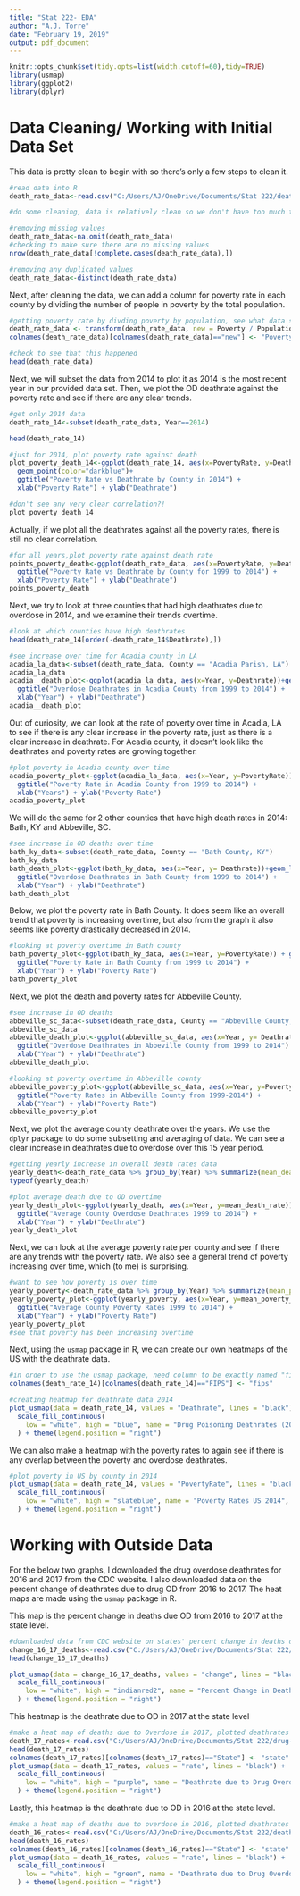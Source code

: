 ---
title: "Stat 222- EDA"
author: "A.J. Torre"
date: "February 19, 2019"
output: pdf_document
---

```{r setup, include=FALSE}
knitr::opts_chunk$set(tidy.opts=list(width.cutoff=60),tidy=TRUE)
library(usmap)
library(ggplot2)
library(dplyr)
```

# Data Cleaning/ Working with Initial Data Set

This data is pretty clean to begin with so there's only a few steps to clean it. 
```{r cars}
#read data into R
death_rate_data<-read.csv("C:/Users/AJ/OneDrive/Documents/Stat 222/deathrate.csv")

#do some cleaning, data is relatively clean so we don't have too much to do

#removing missing values
death_rate_data<-na.omit(death_rate_data)
#checking to make sure there are no missing values
nrow(death_rate_data[!complete.cases(death_rate_data),])

#removing any duplicated values
death_rate_data<-distinct(death_rate_data)
```

Next, after cleaning the data, we can add a column for poverty rate in each county by dividing the number of people in poverty by the total population.
```{r}
#getting poverty rate by divding poverty by population, see what data says about what exactly poverty means?
death_rate_data <- transform(death_rate_data, new = Poverty / Population)
colnames(death_rate_data)[colnames(death_rate_data)=="new"] <- "PovertyRate"

#check to see that this happened
head(death_rate_data)
```

Next, we will subset the data from 2014 to plot it as 2014 is the most recent year in our provided data set. Then, we plot the OD deathrate against the poverty rate and see if there are any clear trends.

```{r}
#get only 2014 data
death_rate_14<-subset(death_rate_data, Year==2014)

head(death_rate_14)

#just for 2014, plot poverty rate against death
plot_poverty_death_14<-ggplot(death_rate_14, aes(x=PovertyRate, y=Deathrate)) + 
  geom_point(color="darkblue")+ 
  ggtitle("Poverty Rate vs Deathrate by County in 2014") +
  xlab("Poverty Rate") + ylab("Deathrate")

#don't see any very clear correlation?!
plot_poverty_death_14

```

Actually, if we plot all the deathrates against all the poverty rates, there is still no clear correlation.
```{r}
#for all years,plot poverty rate against death rate
points_poverty_death<-ggplot(death_rate_data, aes(x=PovertyRate, y=Deathrate))+geom_point(color="red") +
  ggtitle("Poverty Rate vs Deathrate by County for 1999 to 2014") +
  xlab("Poverty Rate") + ylab("Deathrate")
points_poverty_death
```

Next, we try to look at three counties that had high deathrates due to overdose in 2014, and we examine their trends overtime.
```{r}
#look at which counties have high deathrates
head(death_rate_14[order(-death_rate_14$Deathrate),])

#see increase over time for Acadia county in LA
acadia_la_data<-subset(death_rate_data, County == "Acadia Parish, LA")
acadia_la_data
acadia__death_plot<-ggplot(acadia_la_data, aes(x=Year, y=Deathrate))+geom_point(color="coral2")+
  ggtitle("Overdose Deathrates in Acadia County from 1999 to 2014") +
  xlab("Year") + ylab("Deathrate")
acadia__death_plot
```

Out of curiosity, we can look at the rate of poverty over time in Acadia, LA to see if there is any clear increase in the poverty rate, just as there is a clear increase in deathrate. For Acadia county, it doesn't look like the deathrates and poverty rates are growing together.
```{r}
#plot poverty in Acadia county over time
acadia_poverty_plot<-ggplot(acadia_la_data, aes(x=Year, y=PovertyRate)) + geom_point(color="maroon1")+
  ggtitle("Poverty Rate in Acadia County from 1999 to 2014") +
  xlab("Years") + ylab("Poverty Rate")
acadia_poverty_plot
```
We will do the same for 2 other counties that have high death rates in 2014: Bath, KY and Abbeville, SC. 
```{r}
#see increase in OD deaths over time
bath_ky_data<-subset(death_rate_data, County == "Bath County, KY")
bath_ky_data
bath_death_plot<-ggplot(bath_ky_data, aes(x=Year, y= Deathrate))+geom_line(color="slateblue")+
  ggtitle("Overdose Deathrates in Bath County from 1999 to 2014") +
  xlab("Year") + ylab("Deathrate")
bath_death_plot
```
Below, we plot the poverty rate in Bath County. It does seem like an overall trend that poverty is increasing overtime, but also from the graph it also seems like poverty drastically decreased in 2014. 
```{r}
#looking at poverty overtime in Bath county
bath_poverty_plot<-ggplot(bath_ky_data, aes(x=Year, y=PovertyRate)) + geom_point(color="sienna4")+
  ggtitle("Poverty Rate in Bath County from 1999 to 2014") +
  xlab("Year") + ylab("Poverty Rate")
bath_poverty_plot
```
Next, we plot the death and poverty rates for Abbeville County. 
```{r}
#see increase in OD deaths 
abbeville_sc_data<-subset(death_rate_data, County == "Abbeville County, SC")
abbeville_sc_data
abbeville_death_plot<-ggplot(abbeville_sc_data, aes(x=Year, y= Deathrate))+geom_line(color="violetred")+
  ggtitle("Overdose Deathrates in Abbeville County from 1999 to 2014") +
  xlab("Year") + ylab("Deathrate")
abbeville_death_plot
```

```{r}
#looking at poverty overtime in Abbeville county
abbeville_poverty_plot<-ggplot(abbeville_sc_data, aes(x=Year, y=PovertyRate)) + geom_point(color="seagreen")+
  ggtitle("Poverty Rates in Abbeville County from 1999-2014") +
  xlab("Year") + ylab("Poverty Rate")
abbeville_poverty_plot
```

Next, we plot the average county deathrate over the years. We use the `dplyr` package to do some subsetting and averaging of data. We can see a clear increase in deathrates due to overdose over this 15 year period.
```{r}
#getting yearly increase in overall death rates data
yearly_death<-death_rate_data %>% group_by(Year) %>% summarize(mean_death_rate= mean(Deathrate, na.rm= TRUE))
typeof(yearly_death)

#plot average death due to OD overtime
yearly_death_plot<-ggplot(yearly_death, aes(x=Year, y=mean_death_rate))+geom_point(color="hotpink4")+
  ggtitle("Average County Overdose Deathrates 1999 to 2014") +
  xlab("Year") + ylab("Deathrate")
yearly_death_plot
```

Next, we can look at the average poverty rate per county and see if there are any trends with the poverty rate. We also see a general trend of poverty increasing over time, which (to me) is surprising. 
```{r}
#want to see how poverty is over time
yearly_poverty<-death_rate_data %>% group_by(Year) %>% summarize(mean_poverty_rate = mean(PovertyRate, na.rm= TRUE))
yearly_poverty_plot<-ggplot(yearly_poverty, aes(x=Year, y=mean_poverty_rate)) + geom_point(color="green4")+
  ggtitle("Average County Poverty Rates 1999 to 2014") +
  xlab("Year") + ylab("Poverty Rate")
yearly_poverty_plot
#see that poverty has been increasing overtime
```

Next, using the `usmap` package in R, we can create our own heatmaps of the US with the deathrate data. 
```{r}
#in order to use the usmap package, need column to be exactly named "fips"
colnames(death_rate_14)[colnames(death_rate_14)=="FIPS"] <- "fips"

#creating heatmap for deathrate data 2014
plot_usmap(data = death_rate_14, values = "Deathrate", lines = "black") + 
  scale_fill_continuous(
    low = "white", high = "blue", name = "Drug Poisoning Deathrates (2014)", label = scales::comma
  ) + theme(legend.position = "right")
```

We can also make a heatmap with the poverty rates to again see if there is any overlap between the poverty and overdose deathrates.
```{r}
#plot poverty in US by county in 2014
plot_usmap(data = death_rate_14, values = "PovertyRate", lines = "black") + 
  scale_fill_continuous(
    low = "white", high = "slateblue", name = "Poverty Rates US 2014", label = scales::comma
  ) + theme(legend.position = "right")

```

# Working with Outside Data

For the below two graphs, I downloaded the drug overdose deathrates for 2016 and 2017 from the CDC website. I also downloaded data on the percent change of deathrates due to drug OD from 2016 to 2017. The heat maps are made using the `usmap` package in R.

This map is the percent change in deaths due OD from 2016 to 2017 at the state level.
```{r}
#downloaded data from CDC website on states' percent change in deaths due to OD from 2016 to 2017
change_16_17_deaths<-read.csv("C:/Users/AJ/OneDrive/Documents/Stat 222/DrugODDeathRateIncreaseFrom2016-2017-USStates.csv")
head(change_16_17_deaths)

plot_usmap(data = change_16_17_deaths, values = "change", lines = "black") + 
  scale_fill_continuous(
    low = "white", high = "indianred2", name = "Percent Change in Deaths due to OD from 2016-17", label = scales::comma
  ) + theme(legend.position = "right")
```

This heatmap is the deathrate due to OD in 2017 at the state level
```{r}
#make a heat map of deaths due to Overdose in 2017, plotted deathrates so deaths per 100,000 people
death_17_rates<-read.csv("C:/Users/AJ/OneDrive/Documents/Stat 222/drug-overdose-deaths-state-2017.csv")
head(death_17_rates)
colnames(death_17_rates)[colnames(death_17_rates)=="State"] <- "state"
plot_usmap(data = death_17_rates, values = "rate", lines = "black") + 
  scale_fill_continuous(
    low = "white", high = "purple", name = "Deathrate due to Drug Overdose in 2017", label = scales::comma
  ) + theme(legend.position = "right")

```

Lastly, this heatmap is the deathrate due to OD in 2016 at the state level. 
```{r}
#make a heat map of deaths due to overdose in 2016, plotted deathrates so deaths per 100,000 people
death_16_rates<-read.csv("C:/Users/AJ/OneDrive/Documents/Stat 222/death-rate-overdose-2016.csv")
head(death_16_rates)
colnames(death_16_rates)[colnames(death_16_rates)=="State"] <- "state"
plot_usmap(data = death_16_rates, values = "rate", lines = "black") + 
  scale_fill_continuous(
    low = "white", high = "green", name = "Deathrate due to Drug Overdose in 2016", label = scales::comma
  ) + theme(legend.position = "right")

```